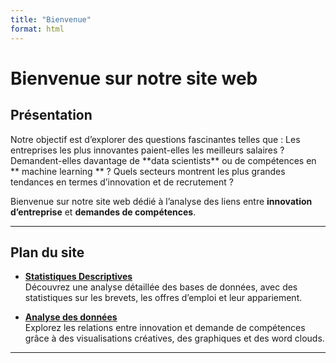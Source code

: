 ```yaml
---
title: "Bienvenue"
format: html
---
```


# Bienvenue sur notre site web

## Présentation

Notre objectif est d'explorer des questions fascinantes telles que :
Les entreprises les plus innovantes paient-elles les meilleurs salaires ?
Demandent-elles davantage de \*\*data scientists\*\* ou de compétences en \*\* machine learning \*\* ?
Quels secteurs montrent les plus grandes tendances en termes d'innovation et de recrutement ?

Bienvenue sur notre site web dédié à l'analyse des liens entre **innovation d'entreprise** et **demandes de compétences**.

------------------------------------------------------------------------

## Plan du site

-   [**Statistiques Descriptives**](Statistiques Descriptives.html)\
    Découvrez une analyse détaillée des bases de données, avec des statistiques sur les brevets, les offres d’emploi et leur appariement.

-   [**Analyse des données**](Analyses de Données.html)\
    Explorez les relations entre innovation et demande de compétences grâce à des visualisations créatives, des graphiques et des word clouds.

------------------------------------------------------------------------

